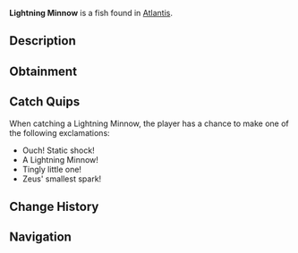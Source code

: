 {{FishInfobox
|image          = Lightning Minnow.png
|rarity         = Common
|sea            = First Sea
|location       = [[Atlantis]]
|sublocation    = 
|sources        = Fishing Rod
|radar_location = 
|xp             = 80
|weather        = Rain
|time           = Day
|season         = 
|bait           = Flakes
|base_weight    = 1.5
|base_value     = 120
|weight_range   = 1
|base_chance    = 75
|base_resil     = 70
}}
'''Lightning Minnow''' is a {{Rarity|Common}} fish found in [[Atlantis]].

== Description ==
{{Description|A tiny, energetic fish that seems to crackle with electricity. Their scales generate small static charges, making them tingle when caught.|Bestiary Entry}}

== Obtainment ==
{{Description|Found darting in schools through Zeus Pool.|Bestiary Hint}}
{{Fish Availability|
Atlantis/Zeus's Rod Room
|top_rods      = 
Training Rod\275109.17\74117.65;
Leviathan's Fang Rod\216741.95\0;
Trident Rod\214548.86\14161.75;
Free Spirit Rod\210107.78\14126.48;
Azure Of Lagoon\202913.03\13840.59;
Flimsy Rod\165343.44\30988.64;
Egg Rod\185742.07\19913.08;
Nocturnal Rod\114617.9\88759.99;
No-Life Rod\200165.17\20111.25;
Seraphic Rod\178000.03\19955.93;
Blazebringer Rod\184533.89\17728.88;
Challenger's Rod\184473.74\18279.77;
Verdant Shear Rod\183892.43\19244.3;
Zeus Rod\183772.69\17602.49;
Depthseeker Rod\183281.66\17478.91;
Avalanche Rod\180821.02\15530.5;
Volcanic Rod\178907.86\17188.37;
Rod Of The Forgotten Fang\176256.61\18224.22;
Rod Of The Depths\176096.63\16554.96;
Rod Of The Exalted One\170175\15933.46;
Ethereal Prism Rod\169175.6\0;
Astralhook Rod\167524\0;
Steady Rod\85498.24\8295.69
|recommended   = Training Rod
}}

== Catch Quips ==
When catching a Lightning Minnow, the player has a chance to make one of the following exclamations:
* Ouch! Static shock!
* A Lightning Minnow!
* Tingly little one!
* Zeus' smallest spark!

== Change History ==
{{Change History|{{subst:Current Version}}}}

== Navigation ==
{{Fish Navbox|Atlantis}}